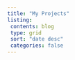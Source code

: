```yaml
---
title: "My Projects" 
listing:
 contents: blog 
 type: grid 
 sort: "date desc" 
 categories: false
---
```



